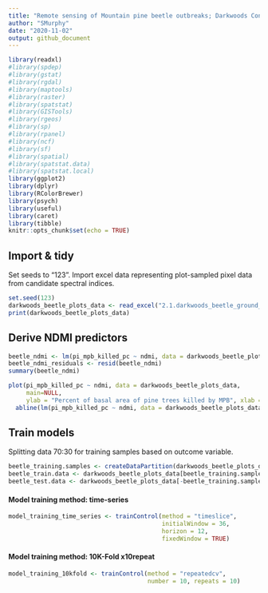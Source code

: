 ```yaml
---
title: "Remote sensing of Mountain pine beetle outbreaks; Darkwoods Conservation Area"
author: "SMurphy"
date: "2020-11-02"
output: github_document
---
```



```r
library(readxl)
#library(spdep)
#library(gstat)
#library(rgdal)
#library(maptools)
#library(raster)
#library(spatstat)
#library(GISTools)
#library(rgeos)
#library(sp)
#library(rpanel)
#library(ncf)
#library(sf)
#library(spatial)
#library(spatstat.data)
#library(spatstat.local)
library(ggplot2)
library(dplyr)
library(RColorBrewer)
library(psych)
library(useful)
library(caret)
library(tibble)
knitr::opts_chunk$set(echo = TRUE)
```

## Import & tidy

Set seeds to "123". Import excel data representing plot-sampled pixel data from candidate spectral indices.

```r
set.seed(123) 
darkwoods_beetle_plots_data <- read_excel("2.1.darkwoods_beetle_ground_plots.xlsx")
print(darkwoods_beetle_plots_data)
```

## Derive NDMI predictors

```r
beetle_ndmi <- lm(pi_mpb_killed_pc ~ ndmi, data = darkwoods_beetle_plots_data)
beetle_ndmi_residuals <- resid(beetle_ndmi)
summary(beetle_ndmi)

plot(pi_mpb_killed_pc ~ ndmi, data = darkwoods_beetle_plots_data, 
     main=NULL, 
     ylab = "Percent of basal area of pine trees killed by MPB", xlab = "NDMI", col="blue") +
  abline(lm(pi_mpb_killed_pc ~ ndmi, data = darkwoods_beetle_plots_data), col = "red")
```

## Train models

Splitting data 70:30 for training samples based on outcome variable.

```r
beetle_training.samples <- createDataPartition(darkwoods_beetle_plots_data$pi_mpb_killed, p=0.70, list = FALSE)
beetle_train.data <- darkwoods_beetle_plots_data[beetle_training.samples, ]
beetle_test.data <- darkwoods_beetle_plots_data[-beetle_training.samples, ]
```


#### Model training method: time-series

```r
model_training_time_series <- trainControl(method = "timeslice",
                                           initialWindow = 36,
                                           horizon = 12,
                                           fixedWindow = TRUE)
```

#### Model training method: 10K-Fold x10repeat

```r
model_training_10kfold <- trainControl(method = "repeatedcv", 
                                       number = 10, repeats = 10)
```
